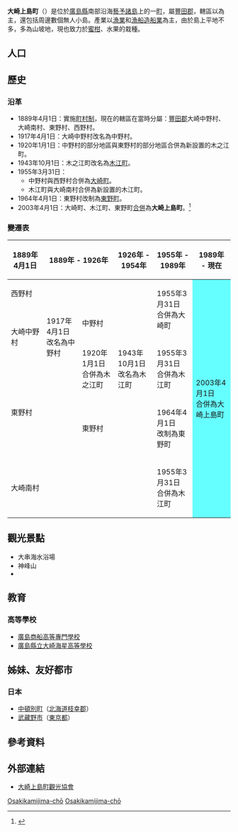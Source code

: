 {{日本町村
| 自治體名=大崎上島
| 町村=町
| 圖像 = [[File:Osaki-kamijima_Kongou-ji_2013-08.JPG|240px]]
| 圖像說明=[[大崎上島|大崎上島]]的[[金剛寺|金剛寺]]與[[神峰山|神峰山]]
| 町村章=[[File:Osakikamijima_Hiroshima_chapter.JPG|100px]]
| 日文原名=大崎上島町
| 平假名=おおさきかみじまちょう
| 羅馬字拼音=Ōsakikamijima-chō
| 都道府縣=廣島縣
| 支廳=
| 郡=豐田郡
| 編號=34431-1
| 面積=43.27
| 邊界未定=
| 人口=8,326
| 統計時間=2011年2月1日
| 自治體=[[吳市|吳市]]、[[竹原市|竹原市]]、[[東廣島市|東廣島市]]<br />'''[[愛媛縣|愛媛縣]]'''：[[今治市|今治市]]
| 樹=[[溫州蜜柑|溫州蜜柑]]
| 花=[[三色堇|三色堇]]
| 鳥=
| 其他象徵物=
| 其他象徵=
| 首長=藤原正孝
| 卸任日期=2011年4月26日
| 議員數=14
| 郵遞區號=725-0231
| 所在地=豐田郡大崎上島町東野6625-1
| 電話號碼=846-65-3111
| 外部連結={{url|http://www.town.osakikamijima.hiroshima.jp/}}
| 經度=
| 緯度=
| 地圖=[[File:Osakikamijima_in_Hiroshima_Prefecture_Ja.svg|250px]]
| 註記=人口：[http://toukei.pref.hiroshima.lg.jp/data/geppou/jinkou/saisin/jinkou_main.html 廣島縣政府官方網頁]
}}
'''大崎上島町'''（{{jpn|j=大崎上島町|hg=おおさきかみじまちょう|rm=Ōsakikamijima chō|f=y}}）是位於[[廣島縣|廣島縣]]南部沿海[[藝予諸島|藝予諸島]]上的一[[町|町]]，屬[[豐田郡|豐田郡]]，轄區以{{tsl|ja|大崎上島}}為主，還包括周邊數個無人小島。產業以[[漁業|漁業]]和[[漁船|漁船]][[造船業|造船業]]為主，由於島上平地不多，多為山坡地，現也致力於[[蜜柑|蜜柑]]、{{tsl|ja|広島レモン|廣島檸檬}}水果的栽種。

== 人口 ==

{{日本人口統計|location=Osakikamijima, Hiroshima}}

==歷史==
===沿革===
* 1889年4月1日：實施[[町村制|町村制]]，現在的轄區在當時分屬：[[豐田郡|豐田郡]]大崎中野村、大崎南村、東野村、西野村。
* 1917年4月1日：大崎中野村改名為中野村。
* 1920年1月1日：中野村的部分地區與東野村的部分地區合併為新設置的木之江町。
* 1943年10月1日：木之江町改名為[[木江町|木江町]]。
* 1955年3月31日：
** 中野村與西野村合併為[[大崎町_(廣島縣)|大崎町]]。
** 木江町與大崎南村合併為新設置的木江町。
* 1964年4月1日：東野村改制為[[東野町|東野町]]。
* 2003年4月1日：大崎町、木江町、東野町[[市町村合併|合併]]為'''大崎上島町'''。<ref>{{cite web | language = ja | publisher = 大崎上島町公所 | title = 大崎上島町の概要 | url = http://www.town.osakikamijima.hiroshima.jp/?page_id=37 | accessdate = 2011-04-06 | archive-date = 2012-05-07 | archive-url = https://www.webcitation.org/67UYK9RL3?url=http://www.town.osakikamijima.hiroshima.jp/?page_id=37 | dead-url = no }}</ref>

===變遷表===
{| class="wikitable" style="font-size:x-small"
! 1889年4月1日
! colspan=2 | 1889年 - 1926年
! 1926年 - 1954年
! 1955年 - 1989年
! 1989年 - 現在
! 現在
|-
| colspan=4 | 西野村
| rowspan=2 | 1955年3月31日<br>合併為大崎町
| rowspan=6 colspan=2 style="background-color:#6ff;" | 2003年4月1日<br>合併為大崎上島町
|-
| rowspan=2 | 大崎中野村
| rowspan=2 | 1917年4月1日<br>改名為中野村
| colspan=2 | 中野村
|-
| rowspan=2 | 1920年1月1日<br>合併為木之江町
| rowspan=2 | 1943年10月1日<br>改名為木江町
| rowspan=2 | 1955年3月31日<br>合併為木江町
|-
| rowspan=2 colspan=2 | 東野村
|-
| colspan=2 | 東野村
| 1964年4月1日<br>改制為東野町
|-
| colspan=4 | 大崎南村
| 1955年3月31日<br>合併為木江町
|}

==觀光景點==
* 大串海水浴場
* 神峰山
* {{tsl|ja|海と島の歴史資料館|海與島的歴史資料館}}

==教育==
===高等學校===
* [[廣島商船高等專門學校|廣島商船高等專門學校]]
* [[廣島縣立大崎海星高等學校|廣島縣立大崎海星高等學校]]

==姊妹、友好都市==
===日本===
* [[中頓別町|中頓別町]]（[[北海道|北海道]][[枝幸郡|枝幸郡]]）
* [[武藏野市|武藏野市]]（[[東京都|東京都]]）

== 參考資料 ==
{{Reflist}}

==外部連結==
{{commonscat|Osakikamijima, Hiroshima}}
* {{Ja}} [http://www.osakikamijima-kanko.jp/ 大崎上島町觀光協會]{{Wayback|url=http://www.osakikamijima-kanko.jp/ |date=20110722122556 }}

{{廣島縣}}

[[Category:廣島縣的市町村|Osakikamijima-chō]]
[[Category:大崎上島町|Osakikamijima-chō]]